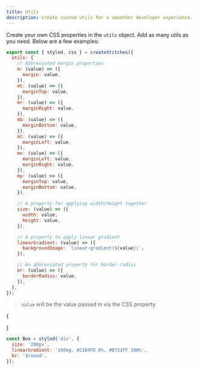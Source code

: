 ```yaml
---
title: Utils
description: Create custom utils for a smoother developer experience.
---
```


Create your own CSS properties in the `utils` object. Add as many utils as you need. Below are a few examples:

```jsx
export const { styled, css } = createStitches({
  utils: {
    // Abbreviated margin properties
    m: (value) => ({
      margin: value,
    }),
    mt: (value) => ({
      marginTop: value,
    }),
    mr: (value) => ({
      marginRight: value,
    }),
    mb: (value) => ({
      marginBottom: value,
    }),
    ml: (value) => ({
      marginLeft: value,
    }),
    mx: (value) => ({
      marginLeft: value,
      marginRight: value,
    }),
    my: (value) => ({
      marginTop: value,
      marginBottom: value,
    }),

    // A property for applying width/height together
    size: (value) => ({
      width: value,
      height: value,
    }),

    // A property to apply linear gradient
    linearGradient: (value) => ({
      backgroundImage: `linear-gradient(${value})`,
    }),

    // An abbreviated property for border-radius
    br: (value) => ({
      borderRadius: value,
    }),
  },
});
```

> `value` will be the value passed in via the CSS property.

{

<Preview>
  <Box
    css={{
      width: '200px',
      height: '200px',
      backgroundImage: 'linear-gradient(19deg, #21D4FD 0%, #B721FF 100%)',
      br: '$round',
    }}
  />
</Preview>
}

```jsx
const Box = styled('div', {
  size: '200px',
  linearGradient: '19deg, #21D4FD 0%, #B721FF 100%',
  br: '$round',
});
```
